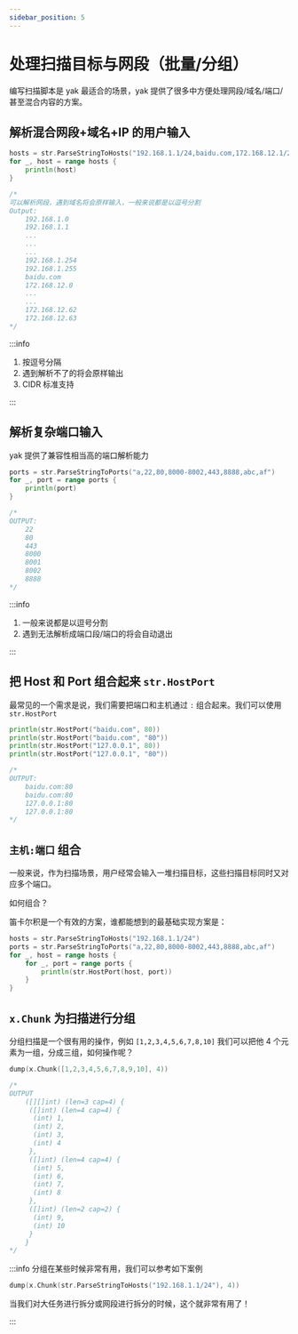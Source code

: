 ```yaml
---
sidebar_position: 5
---
```


# 处理扫描目标与网段（批量/分组）

编写扫描脚本是 yak 最适合的场景，yak 提供了很多中方便处理网段/域名/端口/甚至混合内容的方案。

## 解析混合网段+域名+IP 的用户输入

```go
hosts = str.ParseStringToHosts("192.168.1.1/24,baidu.com,172.168.12.1/26")
for _, host = range hosts {
    println(host)
}

/*
可以解析网段，遇到域名将会原样输入，一般来说都是以逗号分割
Output:
    192.168.1.0
    192.168.1.1
    ...
    ...
    ...
    192.168.1.254
    192.168.1.255
    baidu.com
    172.168.12.0
    ...
    ...
    172.168.12.62
    172.168.12.63
*/
```

:::info

1. 按逗号分隔
2. 遇到解析不了的将会原样输出
3. CIDR 标准支持

:::

## 解析复杂端口输入

yak 提供了兼容性相当高的端口解析能力

```go
ports = str.ParseStringToPorts("a,22,80,8000-8002,443,8888,abc,af")
for _, port = range ports {
    println(port)
}

/*
OUTPUT:
    22
    80
    443
    8000
    8001
    8002
    8888
*/
```

:::info

1. 一般来说都是以逗号分割
2. 遇到无法解析成端口段/端口的将会自动退出

:::

## 把 Host 和 Port 组合起来 `str.HostPort`

最常见的一个需求是说，我们需要把端口和主机通过 `:` 组合起来。我们可以使用 `str.HostPort`

```go
println(str.HostPort("baidu.com", 80))
println(str.HostPort("baidu.com", "80"))
println(str.HostPort("127.0.0.1", 80))
println(str.HostPort("127.0.0.1", "80"))

/*
OUTPUT:
    baidu.com:80
    baidu.com:80
    127.0.0.1:80
    127.0.0.1:80
*/
```

## `主机:端口` 组合

一般来说，作为扫描场景，用户经常会输入一堆扫描目标，这些扫描目标同时又对应多个端口。

如何组合？

笛卡尔积是一个有效的方案，谁都能想到的最基础实现方案是：

```go
hosts = str.ParseStringToHosts("192.168.1.1/24")
ports = str.ParseStringToPorts("a,22,80,8000-8002,443,8888,abc,af")
for _, host = range hosts {
    for _, port = range ports {
        println(str.HostPort(host, port))
    }
}
```

## `x.Chunk` 为扫描进行分组

分组扫描是一个很有用的操作，例如 `[1,2,3,4,5,6,7,8,10]` 我们可以把他 4 个元素为一组，分成三组，如何操作呢？

```go
dump(x.Chunk([1,2,3,4,5,6,7,8,9,10], 4))

/*
OUTPUT
    ([][]int) (len=3 cap=4) {
     ([]int) (len=4 cap=4) {
      (int) 1,
      (int) 2,
      (int) 3,
      (int) 4
     },
     ([]int) (len=4 cap=4) {
      (int) 5,
      (int) 6,
      (int) 7,
      (int) 8
     },
     ([]int) (len=2 cap=2) {
      (int) 9,
      (int) 10
     }
    }
*/
```

:::info 分组在某些时候非常有用，我们可以参考如下案例

```go
dump(x.Chunk(str.ParseStringToHosts("192.168.1.1/24"), 4))
```

当我们对大任务进行拆分或网段进行拆分的时候，这个就非常有用了！

:::